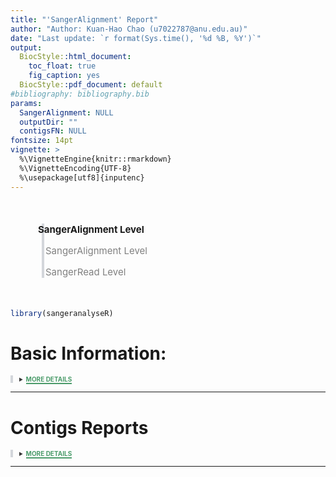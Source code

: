 ```yaml
---
title: "'SangerAlignment' Report"
author: "Author: Kuan-Hao Chao (u7022787@anu.edu.au)"
date: "Last update: `r format(Sys.time(), '%d %B, %Y')`"
output: 
  BiocStyle::html_document:
    toc_float: true
    fig_caption: yes
  BiocStyle::pdf_document: default
#bibliography: bibliography.bib
params:
  SangerAlignment: NULL
  outputDir: ""
  contigsFN: NULL
fontsize: 14pt
vignette: >
  %\VignetteEngine{knitr::rmarkdown}
  %\VignetteEncoding{UTF-8}
  %\usepackage[utf8]{inputenc}
---
```


<link rel="stylesheet" href="https://cdnjs.cloudflare.com/ajax/libs/font-awesome/4.7.0/css/font-awesome.min.css">

<div style="margin-left:50px; padding-left:-50;margin-top:50px; margin-bottom:50px; border-left: 4px solid #d3d6db;">
<p style = "font-size: 15px; font-weight: bold; margin-left:-20px"><i class="fa fa-arrow-circle-right" style="margin-right: 10px; color: green"></i>SangerAlignment Level</p>
<p style="font-size: 15px; margin-left: 2px; color: gray;">SangerAlignment Level</p>
<p style='font-size: 15px; margin-left: 2px; color: gray;'>SangerRead Level</p>
</div>

```r
library(sangeranalyseR)
```

# Basic Information:
<details class="description"><summary data-open="CLOSE" data-close="MORE DETAILS"></summary>

<ul style="list-style-type:disc;">
  <li>**Output Directory : **  <span class="tab">*`r params$outputDir`*</span></li>

  <li>**Input Parent Directory : **  <span class="tab"><i>`r dirname(params$SangerAlignment@parentDirectory)`</i></span></li>

  <li>**Trimming Method : **  <span class="tab">*`r params$SangerAlignment@contigList[[1]]@forwardReadList[[1]]@QualityReport@TrimmingMethod`*</span></li>
  
  <li>**Forward Reads Suffix Regex : **  <span class="tab">*`r params$SangerAlignment@suffixForwardRegExp`*</span></li>

  <li>**Reverse Reads Suffic Regex : **  <span class="tab">*`r params$SangerAlignment@suffixReverseRegExp`*</span></li>
  
</ul>

</details>

---

# Contigs Reports

<details class="description"><summary data-open="CLOSE" data-close="MORE DETAILS"></summary>
<ul style="list-style-type:disc;">
```r
if (!is.null(params$contigsFN)) {
  for (i in 1:length(params$contigsFN)){
      cat('<li style = "margin-top: 35px; font-weight: bold">')
      cat('<a style = "margin-top: -10px" role="button" class="btn btn-info" href="', params$contigsFN[[i]], '">')
      cat(paste0('Go to Contig: "', basename(params$SangerAlignment@contigList[[i]]@contigName), '" Report'))
      cat('</a>\n') 
      cat('</li>')
  }
}
```
</ul>
```r
if (is.null(params$contigsFN)) {
    cat("<p style='font-size: 13px; font-weight:bold'> 'includeSangerContig' is 'FALSE'. Contigs are not included in this report. </p>")
}
```
</details>

---


<style>
li{
    margin-top: 16px;
}
li:first-child {
    margin-top:0;
}
.tab {position:absolute;left:380px; }

.jexcel_content { 
    height: 60px !important;
}

details.description[open] summary::after {
  content: attr(data-open);
  color: #d45050;
  border-bottom: 2px solid #d45050;
}

details.description:not([open]) summary::after {
  content: attr(data-close);
  color: #4c9c6b;
  border-bottom: 2px solid #4c9c6b;
}

.description {
border-left: 4px solid #d3d6db;
padding-left: 10px;
}
.description summary{
  font-weight: bold;
  font-size: 10px;
  color: #383838;
}
</style>
